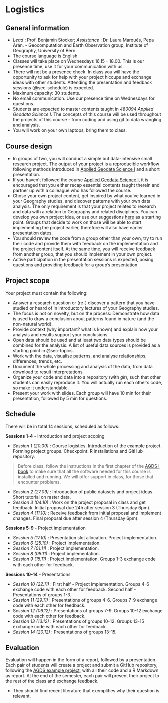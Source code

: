 # Logistics

## General information

- *Lead* : Prof. Benjamin Stocker; *Assistance* : Dr. Laura Marqués, Pepa Arán. - Geocomputation and Earth Observation group, Institute of Geography, University of Bern.
- The course language is English.
- Classes will take place on Wednesdays 16.15 - 18.00. This is our presence time, use it for your communication with us. 
- There will not be a presence check. In class you will have the opportunity to ask for help with your project hiccups and exchange ideas with other students. Attending the presentation and feedback sessions (@sec-schedule) is expected.
- Maximum capacity: 30 students.
- No email communication. Use our presence time on Wednesdays for questions.
- Students are expected to master contents taught in *480094 Applied Geodata Science I*. The concepts of this course will be used throughout the projects of this course - from coding and using git to data wrangling and analysis.
- You will work on your own laptops, bring them to class.

## Course design

- In groups of two, you will conduct a simple but data-intensive small research project. The output of your project is a reproducible workflow following methods introduced in [Applied Geodata Science I](https://geco-bern.github.io/agds/) and a short presentation.
- If you haven't followed the course [Applied Geodata Science I](https://geco-bern.github.io/agds/), it is encouraged that you either recap essential contents taught therein and partner up with a colleague who has followed the course.
- Chose your own project content, get inspired by what you've learned in your Geography studies, and discover patterns with your own data analysis. The only requirement is that your project relates to research and data with a relation to Geography and related disciplines. You can develop you own project idea, or use our suggestions [here](@sec-topics) as a starting point. Groups that decide to work on those will be able to start implementing the project earlier, therefore will also have earlier presentation dates.
- You should review the code from a group other than your own, try to run their code and provide them with feedback on the implementation and the project content itself. At the same time, you will receive feedback from another group, that you should implement in your own project.
- Active participation in the presentation sessions is expected, posing questions and providing feedback for a group's presentation.

## Project scope

Your project must contain the following:

- Answer a research question or (re-) discover a pattern that you have studied or heard of in introductory lectures of your Geography studies. 
- The focus is not on novelty, but on the process: Demonstrate how data is used to draw a conclusion about patterns found in nature (and the non-natural world).
- Provide context (why important? what is known) and explain how your analysis and results support your conclusions.
- Open data should be used and at least two data types should be combined for the analysis. A list of useful data sources is provided as a starting point in @sec-topics.
- Work with the data, visualise patterns, and analyse relationships, differences, trends, etc.
- Document the whole processing and analysis of the data, from data download to result interpretations. 
- Organize your code and data into a repository (with *git*), such that other students can easily reproduce it. You will actually run each other's code, so make it understandable.
- Present your work with slides. Each group will have 10 min for their presentation, followed by 5 min for questions.

## Schedule {#sec-schedule}

There will be in total 14 sessions, scheduled as follows:

**Sessions 1-4** - Introduction and project scoping

- *Session 1 (20.09)* : Course logistics. Introduction of the example project. Forming project groups. Checkpoint: R installations and GitHub repository.

> Before class, follow the instructions in the first chapter of the [AGDS I book](https://geco-bern.github.io/agds/) to make sure that all the software needed for this course is installed and running. We will offer support in class, for those that encounter problems.

- *Session 2 (27.09)* : Introduction of public datasets and project ideas. Short tutorial on raster data.
- *Session 3 (04.10)* : Work on the project proposal in class and get feedback. Initial proposal due 24h after session 3 (Thursday 6pm).
- *Session 4 (11.10)* : Receive feedback from initial proposal and implement changes. Final proposal due after session 4 (Thursday 6pm).

**Sessions 5-9** - Project implementation

- *Session 5 (17.10)* : Presentation slot allocation. Project implementation. 
- *Session 6 (25.10)* : Project implementation.
- *Session 7 (01.11)* : Project implementation.
- *Session 8 (08.11)* : Project implementation.
- *Session 9 (15.11)* : Project implementation. Groups 1-3 exchange code with each other for feedback.

**Sessions 10-14** - Presentations

- *Session 10 (22.11)* : First half - Project implementation. Groups 4-6 exchange code with each other for feedback. Second half - Presentations of groups 1-3.
- *Session 11 (29.11)* : Presentations of groups 4-6. Groups 7-9 exchange code with each other for feedback.
- S*ession 12 (06.12)* : Presentations of groups 7-9. Groups 10-12 exchange code with each other for feedback.
- *Session 13 (13.12)* : Presentations of groups 10-12. Groups 13-15 exchange code with each other for feedback.
- *Session 14 (20.12)* : Presentations of groups 13-15.

## Evaluation

Evaluation will happen in the form of a report, followed by a presentation. Each pair of students will create a project and submit a GitHub repository, following the [AGDS example project](https://github.com/pepaaran/agds_proseminar_example), with all their code and a R Markdown as report. At the end of the semester, each pair will present their project to the rest of the class and exchange feedback. 

- They should find recent literature that exemplifies why their question is relevant.
